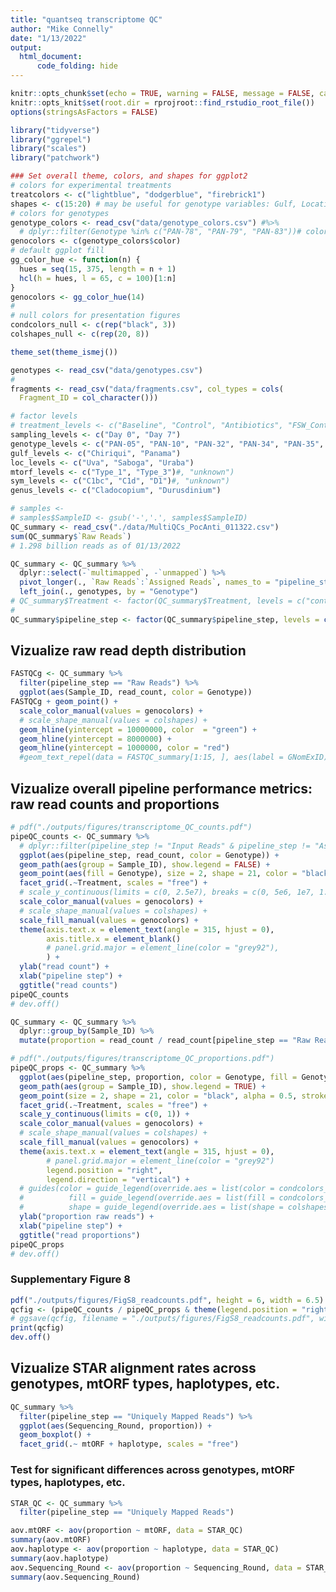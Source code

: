 ```yaml
---
title: "quantseq transcriptome QC"
author: "Mike Connelly"
date: "1/13/2022"
output: 
  html_document:
      code_folding: hide
---
```


```r
knitr::opts_chunk$set(echo = TRUE, warning = FALSE, message = FALSE, cache = TRUE)
knitr::opts_knit$set(root.dir = rprojroot::find_rstudio_root_file())
options(stringsAsFactors = FALSE)
```
```r
library("tidyverse")
library("ggrepel")
library("scales")
library("patchwork")
```
```r
### Set overall theme, colors, and shapes for ggplot2
# colors for experimental treatments
treatcolors <- c("lightblue", "dodgerblue", "firebrick1")
shapes <- c(15:20) # may be useful for genotype variables: Gulf, Location, mtORF, symbiont, etc.
# colors for genotypes
genotype_colors <- read_csv("data/genotype_colors.csv") #%>%
  # dplyr::filter(Genotype %in% c("PAN-78", "PAN-79", "PAN-83"))# color names csv corresponding to excel sheet colors
genocolors <- c(genotype_colors$color) 
# default ggplot fill
gg_color_hue <- function(n) {
  hues = seq(15, 375, length = n + 1)
  hcl(h = hues, l = 65, c = 100)[1:n]
}
genocolors <- gg_color_hue(14)
#
# null colors for presentation figures
condcolors_null <- c(rep("black", 3))
colshapes_null <- c(rep(20, 8))
```
```r
theme_set(theme_ismej())
```
```r
genotypes <- read_csv("data/genotypes.csv")
#
fragments <- read_csv("data/fragments.csv", col_types = cols(
  Fragment_ID = col_character()))
```
```r
# factor levels
# treatment_levels <- c("Baseline", "Control", "Antibiotics", "FSW_Controls", "SW_Controls", "Neg_Controls", "ZYMO_Controls")
sampling_levels <- c("Day 0", "Day 7")
genotype_levels <- c("PAN-05", "PAN-10", "PAN-32", "PAN-34", "PAN-35", "PAN-37", "PAN-39", "PAN-41", "PAN-43","PAN-44", "PAN-78", "PAN-79", "PAN-83", "URA-51", NA)
gulf_levels <- c("Chiriqui", "Panama")
loc_levels <- c("Uva", "Saboga", "Uraba")
mtorf_levels <- c("Type_1", "Type_3")#, "unknown")
sym_levels <- c("C1bc", "C1d", "D1")#, "unknown")
genus_levels <- c("Cladocopium", "Durusdinium")
```
```r
# samples <- 
# samples$SampleID <- gsub('-','.', samples$SampleID)
QC_summary <- read_csv("./data/MultiQCs_PocAnti_011322.csv")
sum(QC_summary$`Raw Reads`)
# 1.298 billion reads as of 01/13/2022
```
```r
QC_summary <- QC_summary %>%
  dplyr::select(-`multimapped`, -`unmapped`) %>% 
  pivot_longer(., `Raw Reads`:`Assigned Reads`, names_to = "pipeline_step", values_to = "read_count") %>%
  left_join(., genotypes, by = "Genotype")
# QC_summary$Treatment <- factor(QC_summary$Treatment, levels = c("control", "Heat", "Antibiotics", "Antibiotics.Heat"), ordered = TRUE)
#
QC_summary$pipeline_step <- factor(QC_summary$pipeline_step, levels = c("Raw Reads", "Trimmed Reads", "Uniquely Mapped Reads", "Input Reads", "Assigned Reads"), ordered = TRUE)
```


## Vizualize raw read depth distribution
```r
FASTQCg <- QC_summary %>% 
  filter(pipeline_step == "Raw Reads") %>%
  ggplot(aes(Sample_ID, read_count, color = Genotype))
FASTQCg + geom_point() + 
  scale_color_manual(values = genocolors) +
  # scale_shape_manual(values = colshapes) +
  geom_hline(yintercept = 10000000, color  = "green") +
  geom_hline(yintercept = 8000000) + 
  geom_hline(yintercept = 1000000, color = "red")
  #geom_text_repel(data = FASTQC_summary[1:15, ], aes(label = GNomExID), color = "black", size = 3, box.padding = unit(0.5, "lines")
```
## Vizualize overall pipeline performance metrics: raw read counts and proportions
```r
# pdf("./outputs/figures/transcriptome_QC_counts.pdf")
pipeQC_counts <- QC_summary %>%
  # dplyr::filter(pipeline_step != "Input Reads" & pipeline_step != "Assigned Reads") %>%
  ggplot(aes(pipeline_step, read_count, color = Genotype)) +
  geom_path(aes(group = Sample_ID), show.legend = FALSE) +
  geom_point(aes(fill = Genotype), size = 2, shape = 21, color = "black", alpha = 0.5, stroke = 0.5, show.legend = FALSE) + 
  facet_grid(.~Treatment, scales = "free") +
  # scale_y_continuous(limits = c(0, 2.5e7), breaks = c(0, 5e6, 1e7, 1.5e7, 2e7, 2.5e7)) +
  scale_color_manual(values = genocolors) +
  # scale_shape_manual(values = colshapes) + 
  scale_fill_manual(values = genocolors) +
  theme(axis.text.x = element_text(angle = 315, hjust = 0),
        axis.title.x = element_blank()
        # panel.grid.major = element_line(color = "grey92"),
        ) +
  ylab("read count") +
  xlab("pipeline step") + 
  ggtitle("read counts")
pipeQC_counts
# dev.off()
```

```r
QC_summary <- QC_summary %>% 
  dplyr::group_by(Sample_ID) %>%
  mutate(proportion = read_count / read_count[pipeline_step == "Raw Reads"])
```
```r
# pdf("./outputs/figures/transcriptome_QC_proportions.pdf")
pipeQC_props <- QC_summary %>%
  ggplot(aes(pipeline_step, proportion, color = Genotype, fill = Genotype)) +
  geom_path(aes(group = Sample_ID), show.legend = TRUE) +
  geom_point(size = 2, shape = 21, color = "black", alpha = 0.5, stroke = 0.5, show.legend = TRUE) + 
  facet_grid(.~Treatment, scales = "free") +
  scale_y_continuous(limits = c(0, 1)) +
  scale_color_manual(values = genocolors) +
  # scale_shape_manual(values = colshapes) + 
  scale_fill_manual(values = genocolors) +
  theme(axis.text.x = element_text(angle = 315, hjust = 0), 
        # panel.grid.major = element_line(color = "grey92")
        legend.position = "right",
        legend.direction = "vertical") +
  # guides(color = guide_legend(override.aes = list(color = condcolors_AxH, alpha = 1, stroke = 1)),
  #          fill = guide_legend(override.aes = list(fill = condcolors_AxH, shape = 21, alpha = 1, stroke = 0.5)),
  #          shape = guide_legend(override.aes = list(shape = colshapes, alpha = 1, stroke = 0.5))) +
  ylab("proportion raw reads") +
  xlab("pipeline step") + 
  ggtitle("read proportions")
pipeQC_props
# dev.off()
```
### Supplementary Figure 8
```r
pdf("./outputs/figures/FigS8_readcounts.pdf", height = 6, width = 6.5)
qcfig <- (pipeQC_counts / pipeQC_props & theme(legend.position = "right", legend.margin = margin(2,2,2,10, unit = "mm"))) + plot_annotation(tag_levels = "A") + plot_layout(guides = "collect") 
# ggsave(qcfig, filename = "./outputs/figures/FigS8_readcounts.pdf", width = 6.5, height = 5, units = "in", device = "pdf")
print(qcfig)
dev.off()
```

## Vizualize STAR alignment rates across genotypes, mtORF types, haplotypes, etc. 
```r
QC_summary %>%
  filter(pipeline_step == "Uniquely Mapped Reads") %>% 
  ggplot(aes(Sequencing_Round, proportion)) + 
  geom_boxplot() +
  facet_grid(.~ mtORF + haplotype, scales = "free")

```
### Test for significant differences across genotypes, mtORF types, haplotypes, etc. 
```r
STAR_QC <- QC_summary %>%
  filter(pipeline_step == "Uniquely Mapped Reads")

aov.mtORF <- aov(proportion ~ mtORF, data = STAR_QC)
summary(aov.mtORF)
aov.haplotype <- aov(proportion ~ haplotype, data = STAR_QC)
summary(aov.haplotype)
aov.Sequencing_Round <- aov(proportion ~ Sequencing_Round, data = STAR_QC)
summary(aov.Sequencing_Round)
```

